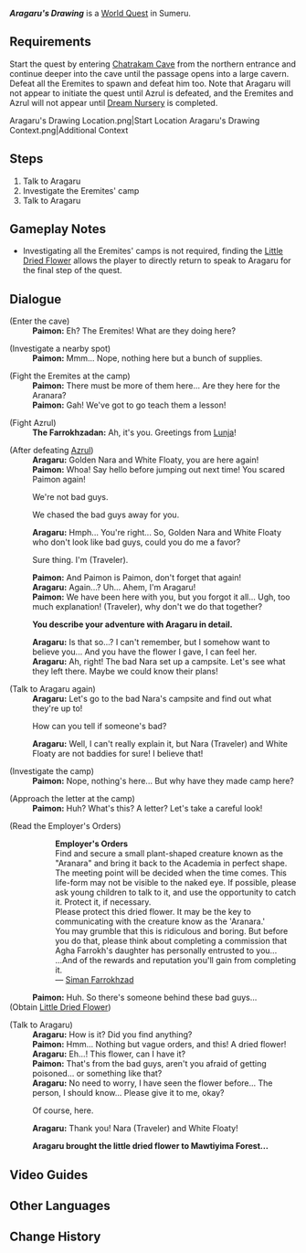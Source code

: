 {{Quest Infobox
|id            = 73058
|image         = World Quest Aragaru's Drawing.png
|type          = World
|summary       = <!-- editor written summary. quest description goes to dialogue -->
|requirement   = [[Aranyaka]]: Part II - [[Dream Nursery]]
|characters    = Traveler; Paimon; Aragaru; Azrul
|concurrent    = [[Aranaga's Memory]], [[Aranakin's Old Friend]]
|startLocation = [[Chatrakam Cave]], [[Sumeru]]
|region        = Sumeru
|area          = Lokapala Jungle
|subarea       = Chatrakam Cave
|next          = [[Memory's Final Chapter]]
|exp           = 200
|mora          = 20,000
|primogems     = 30
|other         = {{Card|Hero's Wit|2}}
}}
'''''Aragaru's Drawing''''' is a [[World Quest]] in Sumeru.

==Requirements==
Start the quest by entering [[Chatrakam Cave]] from the northern entrance and continue deeper into the cave until the passage opens into a large cavern. Defeat all the Eremites to spawn {{Enemy|Eremite Sunfrost|text=Azrul|x=1}} and defeat him too.  Note that Aragaru will not appear to initiate the quest until Azrul is defeated, and the Eremites and Azrul will not appear until [[Dream Nursery]] is completed.
<gallery>
Aragaru's Drawing Location.png|Start Location
Aragaru's Drawing Context.png|Additional Context
</gallery>

==Steps==
# Talk to Aragaru
# Investigate the Eremites' camp
# Talk to Aragaru

==Gameplay Notes==
* Investigating all the Eremites' camps is not required, finding the [[Little Dried Flower]] allows the player to directly return to speak to Aragaru for the final step of the quest.

==Dialogue==
{{Quest Description|You helped Aragaru defeat The Eremites in Chatrakam Cave. Their goal, however, seems to be related to a friendship that Aragaru has forgotten...}}
{{Dialogue start}}
;(Enter the cave)
:'''Paimon:''' Eh? The Eremites! What are they doing here?

;(Investigate a nearby spot)
:'''Paimon:''' Mmm... Nope, nothing here but a bunch of supplies.

;(Fight the Eremites at the camp)
:'''Paimon:''' There must be more of them here... Are they here for the Aranara?
:'''Paimon:''' Gah! We've got to go teach them a lesson!

;(Fight Azrul)
:'''The Farrokhzadan:''' Ah, it's you. Greetings from [[Lunja]]!

;(After defeating [[Azrul]])
:'''Aragaru:''' Golden Nara and White Floaty, you are here again!
:'''Paimon:''' Whoa! Say hello before jumping out next time! You scared Paimon again!
:{{DIcon}} We're not bad guys.
:{{DIcon}} We chased the bad guys away for you.
:'''Aragaru:''' Hmph... You're right... So, Golden Nara and White Floaty who don't look like bad guys, could you do me a favor?
:{{DIcon}} Sure thing. I'm (Traveler).
:'''Paimon:''' And Paimon is Paimon, don't forget that again!
:'''Aragaru:''' Again...? Uh... Ahem, I'm Aragaru!
:'''Paimon:''' We have been here with you, but you forgot it all... Ugh, too much explanation! (Traveler), why don't we do that together?

:'''You describe your adventure with Aragaru in detail.'''

:'''Aragaru:''' Is that so...? I can't remember, but I somehow want to believe you... And you have the flower I gave, I can feel her.
:'''Aragaru:''' Ah, right! The bad Nara set up a campsite. Let's see what they left there. Maybe we could know their plans!

;(Talk to Aragaru again)
:'''Aragaru:''' Let's go to the bad Nara's campsite and find out what they're up to!
:{{DIcon}} How can you tell if someone's bad?
:'''Aragaru:''' Well, I can't really explain it, but Nara (Traveler) and White Floaty are not baddies for sure! I believe that!

;(Investigate the camp)
:'''Paimon:''' Nope, nothing's here... But why have they made camp here?

;(Approach the letter at the camp)
:'''Paimon:''' Huh? What's this? A letter? Let's take a careful look!

;(Read the Employer's Orders)
::'''Employer's Orders'''
::Find and secure a small plant-shaped creature known as the "Aranara" and bring it back to the Academia in perfect shape. The meeting point will be decided when the time comes. This life-form may not be visible to the naked eye. If possible, please ask young children to talk to it, and use the opportunity to catch it. Protect it, if necessary.
::Please protect this dried flower. It may be the key to communicating with the creature know as the 'Aranara.'
::You may grumble that this is ridiculous and boring. But before you do that, please think about completing a commission that Agha Farrokh's daughter has personally entrusted to you...
::...And of the rewards and reputation you'll gain from completing it.
::— [[Siman Farrokhzad]]
:'''Paimon:''' Huh. So there's someone behind these bad guys...
;(Obtain [[Little Dried Flower]])

;(Talk to Aragaru)
:'''Aragaru:''' How is it? Did you find anything?
:'''Paimon:''' Hmm... Nothing but vague orders, and this! A dried flower!
:'''Aragaru:''' Eh...! This flower, can I have it?
:'''Paimon:''' That's from the bad guys, aren't you afraid of getting poisoned... or something like that?
:'''Aragaru:''' No need to worry, I have seen the flower before... The person, I should know... Please give it to me, okay?
:{{DIcon}} Of course, here.
:'''Aragaru:''' Thank you! Nara (Traveler) and White Floaty!

:'''Aragaru brought the little dried flower to Mawtiyima Forest...'''
{{Dialogue end}}

==Video Guides==
{{EVT
|video1 = https://youtu.be/9R3MW5myQ9g
|caption1 = Aranyaka Part IV: Aragaru's Drawing
}}

==Other Languages==
{{Other Languages
|en      = Aragaru's Drawing
|zhs     = 兰迦鲁的涂鸦
|zhs_rm  = Lánjiālǔ de Túyā
|zht     = 蘭迦魯的塗鴉
|zht_rm  = Lánjiālǔ de Túyā
|zh_tl   = 
|ja      = アランガルの落書き
|ja_rm   = Arangaru no Rakugaki
|ja_tl   = Arangaru's Scribble
|ko      = 아란가루의 낙서
|ko_rm   = Arangaru-ui Nakseo
|ko_tl   = Aragaru's Doodle
|es      = Las pintadas de Aragaru
|es_tl   = Aragaru's Paintings
|fr      = Les symboles d'Aragaru
|fr_tl   = The Symbols of Aragaru
|ru      = Запись Арагару
|ru_tl   = Aragaru's Entry
|th      = ภาพเขียนของ Aragaru
|th_rm   = 
|th_tl   = 
|vi      = Hình Vẽ Của Aragaru
|vi_tl   = Aragaru's Drawing
|de      = Aragarus Graffitis
|de_tl   = Aragaru's Graffitis
|id      = Coretan buatan Aragaru
|id_tl   = Aragaru's Doodle
|pt      = Grafite de Aragaru
|pt_tl   = 
|tr      = Aragaru'nun Çizimi
|tr_tl   = 
|it      = I disegni di Aragaru
|it_tl   = 
}}

==Change History==
{{Change History|3.0}}
